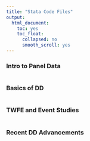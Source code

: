 ```yaml
---
title: "Stata Code Files"
output:
  html_document:
    toc: yes
    toc_float:
      collapsed: no
      smooth_scroll: yes
---
```


### Intro to Panel Data

```r
```


### Basics of DD

```r
```


### TWFE and Event Studies

```r
```

### Recent DD Advancements

```r
```

